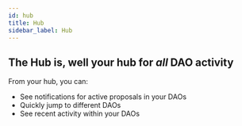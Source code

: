```yaml
---
id: hub
title: Hub
sidebar_label: Hub
---
```


## The Hub is, well your hub for _all_ DAO activity

From your hub, you can:

- See notifications for active proposals in your DAOs
- Quickly jump to different DAOs
- See recent activity within your DAOs
